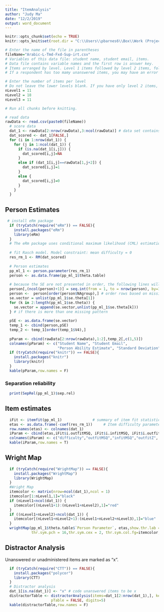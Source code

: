 ---
title: "ItemAnalysis"
author: "Judy Ma"
date: "12/2/2019"
output: word_document
---

```{r setup, include=FALSE}
knitr::opts_chunk$set(echo = TRUE)
knitr::opts_knit$set(root.dir = "C:\\Users\\pbarnes6\\Box\\Work (Project Assistant)\\data analysis\\data")

# Enter the name of the file in parentheses
fileName="Arabic-L-Tmd-Fxd-Sup-irt.csv"
# Variables of this data file: student name, student email, items. 
# Data file contains variable names and the first row is answer key.
# Items arranged by level. Level 1 items followed by level 2 items, followed by level 3 items.
# If a respondent has too mamy unanswered items, you may have an error "Subjects with only x number of valid responses smust be removed!"

# Enter the number of items per level
# Do not leave the lower levels blank. If you have only level 2 items, use nLevel1=
nLevel1 = 11
nLevel2 = 18
nLevel3 = 11

# Run all chunks before knitting.
```

```{r echo=FALSE}
# read data
rawData <- read.csv(paste0(fileName))
  # score data
  dat_1 <- rawData[2:nrow(rawData),3:ncol(rawData)] # data set contains only the data, no personal info or key
  dat_scored <- dat_1[FALSE,]
  for (i in 1:nrow(dat_1)) {
    for (j in 1:ncol(dat_1)) {
      if (is.na(dat_1[i,j])) {
        dat_scored[i,j]=NA
      }
      else if (dat_1[i,j]==rawData[1,j+2]) {
        dat_scored[i,j]=1
      }
      else {
        dat_scored[i,j]=0
      }
    }
  }
```

## Person Estimates

```{r echo=F, message=F}
 # install eRm package
  if (tryCatch(require("eRm")) == FALSE){
    install.packages("eRm")
    library(eRm)
  }
  # The eRm package uses conditional maximum likelihood (CML) estimation
  
  # fit Rasch model. Model constraint: mean difficulty = 0
  res_rm_1 <- RM(dat_scored)
  
  # Person estimates
  pp_ml_1 <- person.parameter(res_rm_1)
  person <- as.data.frame(pp_ml_1$theta.table) 
  
  # because the SE are not presented in order, the following lines will help present the result correctly
  person[,(ncol(person)+1)] = seq.int(from = 1, to = nrow(person), by=1) # create a variable noting entry order
  person <-  person[order(person$NAgroup),] # order rows based on missing pattern group
  se.vector = unlist(pp_ml_1$se.theta[1])
  for (k in 2:length(pp_ml_1$se.theta)) {
    se.vector = append(se.vector,unlist(pp_ml_1$se.theta[k]))
  } # if there is more than one missing pattern
  
  pSE <- as.data.frame(se.vector)
  temp_1 <- cbind(person,pSE)
  temp_2 <- temp_1[order(temp_1$V4),]
  
  pParam <- cbind(rawData[2:nrow(rawData),1:2],temp_2[,c(1,5)])
  colnames(pParam) <- c("Student Name", "Student Email", 
                        "Person Ability Estimate", "Standard Deviation")
  if (tryCatch(require("knitr")) == FALSE){
    install.packages("knitr")
    library(knitr)
  }
  kable(pParam,row.names = F)
```

### Separation reliability
``` {r echo=F}
  print(SepRel(pp_ml_1)$sep.rel)
```

## Item estimates

```{r echo=FALSE}
  iFit <- itemfit(pp_ml_1)              # summary of item fit statistics
  etas <- as.data.frame(-coef(res_rm_1))     # Item difficulty parameters
  row.names(etas) <- colnames(dat_1)
  iParam <- cbind(etas,iFit$i.outfitMSQ, iFit$i.infitMSQ, iFit$i.outfitZ, iFit$i.infitZ)
  colnames(iParam) <- c("difficulty","outfitMSQ","infitMSQ","outfitZ", "infitZ")
  kable(iParam,row.names = T)
```

## Wright Map
```{r echo=F, message=F, results='hide',fig.keep='all'}
  if (tryCatch(require("WrightMap")) == FALSE){
    install.packages("WrightMap")
    library(WrightMap)
  }
  #Wright Map
  itemcolor <- matrix(nrow=ncol(dat_1),ncol = 1)
  itemcolor[1:nLevel1,1]="black"
  if (nLevel1<ncol(dat_1)) {
    itemcolor[(nLevel1+1):(nLevel1+nLevel2),1]="red"
  }
  if ((nLevel1+nLevel2)<ncol(dat_1)) {
    itemcolor[(nLevel1+nLevel2+1):(nLevel1+nLevel2+nLevel3),1]="blue"
  }
  wrightMap(pp_ml_1$theta.table$`Person Parameter`, etas,show.thr.lab = FALSE,
            thr.sym.pch = 16,thr.sym.cex = 2, thr.sym.col.fg=itemcolor,label.items.srt=90)
```

## Distractor Analysis
Unanswered or unadministered items are marked as "x".
``` {r echo=F, message=F}
  if (tryCatch(require("CTT")) == FALSE){
    install.packages("polycor")
    library(CTT)
  }
  # Distractor analysis
  dat_1[is.na(dat_1)] <- "x" # code unanswered items to be x
  distractorTable <- distractorAnalysis(items=dat_1[2:nrow(dat_1),], key=rawData[1,3:ncol(rawData)], 
                     pTable = FALSE, digits=5)
  kable(distractorTable,row.names = F)
```